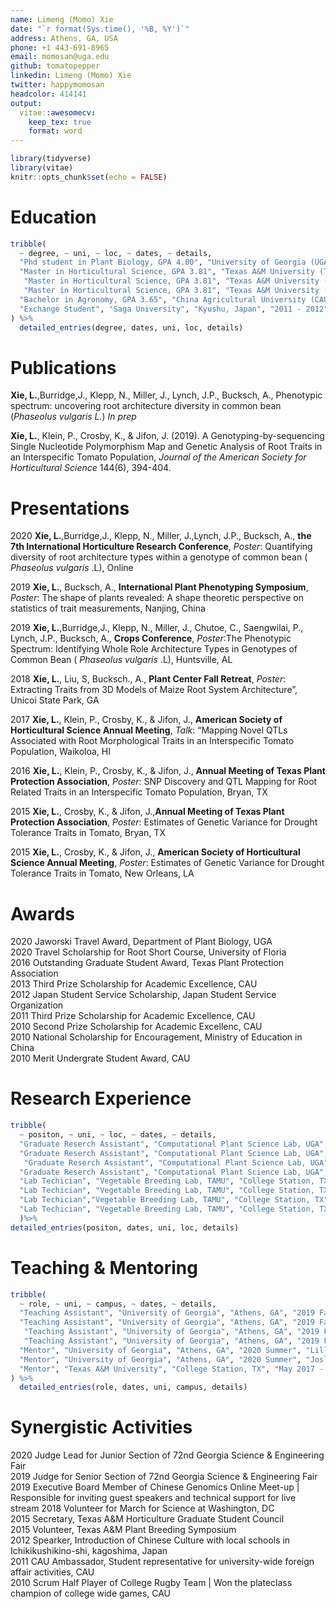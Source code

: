 ```yaml
---
name: Limeng (Momo) Xie 
date: "`r format(Sys.time(), '%B, %Y')`"
address: Athens, GA, USA
phone: +1 443-691-8965
email: momosan@uga.edu
github: tomatopepper
linkedin: Limeng (Momo) Xie
twitter: happymomosan
headcolor: 414141
output: 
  vitae::awesomecv:
    keep_tex: true
    format: word 
---
```


```r
library(tidyverse)
library(vitae)
knitr::opts_chunk$set(echo = FALSE)
```

# Education
```r
tribble(
  ~ degree, ~ uni, ~ loc, ~ dates, ~ details,
  "Phd student in Plant Biology, GPA 4.00", "University of Georgia (UGA)", "Athens, GA", "2018 - Present", "Advisor: Dr. Alexander Bucksch, Computational Plant Science Lab",
  "Master in Horticultural Science, GPA 3.81", "Texas A&M University (TAMU)", "College Station, TX", "2014 - 2016", "Certificate in Applied Statistics",
   "Master in Horticultural Science, GPA 3.81", "Texas A&M University (TAMU)", "College Station, TX", "2014 - 2016","Advisors: Dr.Kevin Crosby & Dr.John Jifon, Vegetable Breeding Lab",
   "Master in Horticultural Science, GPA 3.81", "Texas A&M University (TAMU)", "College Station, TX", "2014 - 2016", "Thesis: SNP Discovery and Mapping QTLs Associated with Root Traits and Morphological Traits in Tomato",
  "Bachelor in Agronomy, GPA 3.65", "China Agricultural University (CAU)", "Beijing, China", "2009 - 2014", "Thesis: Evaluation of Methane Production in Anaerobic Reactor with Sweet Potato Vine and Dairy Manure",
  "Exchange Student", "Saga University", "Kyushu, Japan", "2011 - 2012", "Major in Plant` Science and Japanese"
) %>%
  detailed_entries(degree, dates, uni, loc, details)
```

# Publications
**Xie, L.**,Burridge,J., Klepp, N., Miller, J., Lynch, J.P., Bucksch, A.,  Phenotypic spectrum: uncovering root architecture diversity in common bean (*Phaseolus vulgaris L.*) *In prep*  

**Xie, L.**, Klein, P., Crosby, K., & Jifon, J. (2019). A Genotyping-by-sequencing Single Nucleotide Polymorphism Map and Genetic Analysis of Root Traits in an Interspecific Tomato Population, _Journal of the American Society for Horticultural Science_ 144(6), 394-404. 


 
# Presentations

2020 **Xie, L.**,Burridge,J., Klepp, N., Miller, J.,Lynch, J.P., Bucksch, A., **the 7th International Horticulture Research Conference**,  _Poster_: Quantifying diversity of root architecture types within a genotype of common bean ( _Phaseolus vulgaris_ .L), Online  

2019 **Xie, L.**, Bucksch, A., **International Plant Phenotyping Symposium**, _Poster_: The shape of plants revealed: A shape theoretic perspective on statistics of trait measurements, Nanjing, China

2019 **Xie, L.**,Burridge,J., Klepp, N., Miller, J., Chutoe, C., Saengwilai, P., Lynch, J.P., Bucksch, A., **Crops Conference**, _Poster_:The Phenotypic Spectrum: Identifying Whole Role Architecture Types in Genotypes of Common Bean ( _Phaseolus vulgaris_ .L), Huntsville, AL 

2018 **Xie, L.**, Liu, S, Bucksch., A., **Plant Center Fall Retreat**, _Poster_: Extracting Traits from 3D Models of Maize Root System Architecture", Unicoi State Park, GA  

2017 **Xie, L.**, Klein, P., Crosby, K., & Jifon, J., **American Society of Horticultural Science Annual Meeting**, _Talk_: "Mapping Novel QTLs Associated with Root Morphological Traits in an Interspecific Tomato Population, Waikoloa, HI  


2016 **Xie, L.**, Klein, P., Crosby, K., & Jifon, J., **Annual Meeting of Texas Plant Protection Association**, _Poster_: SNP Discovery and QTL Mapping for Root Related Traits in an Interspecific Tomato Population, Bryan, TX 

2015 **Xie, L.**, Crosby, K., & Jifon, J.,**Annual Meeting of Texas Plant Protection Association**, _Poster_: Estimates of Genetic Variance for Drought Tolerance Traits in Tomato, Bryan, TX 

2015 **Xie, L.**, Crosby, K., & Jifon, J., **American Society of Horticultural Science Annual Meeting**, _Poster_: Estimates of Genetic Variance for Drought Tolerance Traits in Tomato, New Orleans, LA 


# Awards
2020 Jaworski Travel Award, Department of Plant Biology, UGA  
2020 Travel Scholarship for Root Short Course, University of Floria  
2016 Outstanding Graduate Student Award, Texas Plant Protection Association  
2013 Third Prize Scholarship for Academic Excellence, CAU  
2012 Japan Student Service Scholarship, Japan Student Service Organization  
2011 Third Prize Scholarship for Academic Excellence, CAU  
2010 Second Prize Scholarship for Academic Excellenc, CAU  
2010 National Scholarship for Encouragement, Ministry of Education in China  
2010 Merit Undergrate Student Award, CAU 

# Research Experience 
```r
tribble(
  ~ positon, ~ uni, ~ loc, ~ dates, ~ details,
  "Graduate Reserch Assistant", "Computational Plant Science Lab, UGA", "Athens, GA", "2018 - Present", "Current project: The phenotypic spectrum: quantifying the diversity of root architecture in common bean",
  "Graduate Reserch Assistant", "Computational Plant Science Lab, UGA", "Athens, GA", "2018 - Present", "Rotation projects: Developed an image processing pipeline to automatically extract root traits from 3D models of maize root system",
   "Graduate Reserch Assistant", "Computational Plant Science Lab, UGA", "Athens, GA", "2018 - Present", "Rotation projects: Identified potential genetic regions with insulators in Bladderwort by analyzing a public RNA-sea database",
  "Graduate Reserch Assistant", "Computational Plant Science Lab, UGA", "Athens, GA", "2018 - Present", "Rotation projects: Explored genetic variation of volatile content among 150 tomato accessions (wild, semi-domesticated, domesticated).",
  "Lab Techician", "Vegetable Breeding Lab, TAMU", "College Station, TX", "2017", "Conducted all daily operations including plant, fertilize, trellis, prune, IPM, supplies and asset acquisition to complete short term and long breeding  goals over 7 greenhouses and acre-size field",
  "Lab Techician", "Vegetable Breeding Lab, TAMU", "College Station, TX", "2017", "Established greenhouse trials of grafted tomatoes to study yield performance in relation to various rootstock and scion combinations",
  "Lab Techician","Vegetable Breeding Lab, TAMU", "College Station, TX", "2017", "Screened pepper hybrids for thrip resistance and performed hybrid testing at multiple locations across Texas",
  "Lab Techician", "Vegetable Breeding Lab, TAMU", "College Station, TX", "2017", "Crossed pepper, tomato, melon and squash to produce hybrid seed.",
  )%>%
detailed_entries(positon, dates, uni, loc, details)
```

# Teaching & Mentoring

```r
tribble(
  ~ role, ~ uni, ~ campus, ~ dates, ~ details,
  "Teaching Assistant", "University of Georgia", "Athens, GA", "2019 Fall", "Concepts in Biology (BIOL1103), ~70 students",
  "Teaching Assistant", "University of Georgia", "Athens, GA", "2019 Fall", "Presented lectures for 3 lab session during semester",
   "Teaching Assistant", "University of Georgia", "Athens, GA", "2019 Fall", "Lead field trip and graded assigned homework for class",
   "Teaching Assistant", "University of Georgia", "Athens, GA", "2019 Fall", "Achieved overall student approval rating of 4.38 on 5 point scale",
  "Mentor", "University of Georgia", "Athens, GA", "2020 Summer", "Lilly Adams, REU Project: Developing a new image processing pipeline to extract root trait of Arabidopsis and identifying candidate genes for root traits from GWAS",
  "Mentor", "University of Georgia", "Athens, GA", "2020 Summer", "Joslyn Mcklveen, CURO Project: Analyze the effect of temperature and humidity on plant development on a newly-developed mesocosm system",
  "Mentor", "Texas A&M University", "College Station, TX", "May 2017 - Dec 2017", "Trained 8 undergraduates of pepper and tomato breeding"
) %>% 
  detailed_entries(role, dates, uni, campus, details)
```
<!-- \pagebreak -->

<!-- # Agricultural Extension -->
<!-- ```{r extension} -->
<!-- tribble( -->
<!--   ~ positon, ~ uni, ~ loc, ~ dates, ~ details, -->
<!--   "Intern", "Center for Chinese Agricultural Policy (CCAP)", "Beijing, China", "Aug 2011", "Participated the Farmer Field School Promotion Project led by CCAP, Ministry of Agriculture, and Rand Corporation (US)", -->
<!--    "Intern", "Center for Chinese Agricultural Policy (CCAP)", "Beijing, China", "Aug 2011", "Investigated application of pesticides and fertilizers in tomato productions in Hubei Province", -->
<!--      "Intern", "Center for Chinese Agricultural Policy (CCAP)", "Beijing, China", "Aug 2011", "Surveyed farmers in three villages and analyzed the questionare data", -->
<!--   "Co-leader, Summer Field Program", "China Agricultural University", "Beijing, China", "June 2011", "Investigated the overuse of additives in the daylily industry in Qidong County", -->
<!--     "Co-leader, Summer Field Program", "China Agricultural University", "Beijing, China", "June 2011", "Surveyed with local farmers and small business owners (>200 people)", -->
<!--     "Co-leader, Summer Field Program", "China Agricultural University", "Beijing, China", "June 2011", "Presented results to the local government and appeared on the local media", -->
<!--    "Co-leader, Summer Field Program", "China Agricultural University", "Beijing, China", "June 2011", "Organized a workshop introducing alternative methods to preserve daylily for farmers ", -->
<!--   "Co-leader, Summer Field Program", "China Agricultural University", "Beijing, China", "June 2011", "Won the Excellent Investigators Team Award ", -->
<!--   )%>% -->
<!-- detailed_entries(positon, dates, uni, loc, details) -->
<!-- ``` -->

# Synergistic Activities
2020   Judge Lead for Junior Section of 72nd Georgia Science & Engineering Fair  
2019   Judge for Senior Section of 72nd Georgia Science & Engineering Fair  
2019   Executive Board Member of Chinese Genomics Online Meet-up | Responsible for inviting guest speakers and technical support for live stream 2018   Volunteer for March for Science at Washington, DC  
2015   Secretary, Texas A&M Horticulture Graduate Student Council  
2015   Volunteer, Texas A&M Plant Breeding Symposium  
2012   Spearker, Introduction of Chinese Culture with local schools in Ichikikushikino-shi, kagoshima, Japan  
2011   CAU Ambassador, Student representative for university-wide foreign affair activities, CAU  
2010   Scrum Half Player of College Rugby Team | Won the plateclass champion of college wide games, CAU  

<!-- # Professional Affiliations  -->
<!-- Member, Botanical Society of America   -->
<!-- Member, American Association for Advancement of Science   -->
<!-- Member, Phi Alpha Xi Honor Society   -->
<!-- Member, American Society of Horticultural Science    -->

<!-- # Skills -->
<!-- **Bioinformatics**: NGS (GBS, RNA-Seq), Reads Alignment (Bowtie, GSNAP), SNP Calling (Tophat, VCF Tools, SamTools), Gene Expression Analysis (Cufflinks)   -->
<!-- **Quantitative and Population Genetics**: Polygenetic Tree, QTL mapping, Marker Assistant Selection, Clustering, Principle Component Analysis   -->
<!-- **Computer and Data Sciences**: Linux/Unix, Python (Pandas, Numpy, OpenCV, Sci-py, Jupyter Notebooks), R (R/qtl, ggplot2, Rmarkdown, Tidyverse), SQL (MariaDB, Dbeaver), Github   -->
<!-- **Language Skills**: Chinese (Native), English (Fluent), Japanese (Basic) -->